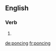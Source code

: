 ==English==

===Verb===
{{head|en}}

# {{present participle of|ponce|lang=en}}

[[de:poncing]]
[[fr:poncing]]
